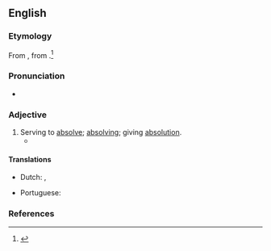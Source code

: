 ==English==

===Etymology===
From {{etyl|la|en}} {{m|la|absolūtōrius}}, from {{m|la|absolvō||absolve}}.<ref name=RHD>{{R:RHCD|page=6}}</ref>

===Pronunciation===
* {{a|US}} {{IPA|en|/æbˈsɑl.jəˌtɔɹ.i/}}

===Adjective===
{{en-adj}}

# Serving to [[absolve]]; [[absolving]]; giving [[absolution]].
#* {{quote-book|en|year=1997
|author=Dan P. McAdams
|title=[http://books.google.com/books?id=2d0v6Y6JoxAC&pg=PA107&dq=absolutory&sig=ACfU3U3qtUiZR2suqDIQwVJEsVJJAxKPSA The Stories We Live by: Personal Myths and the Making of the Self]
|page=107
|passage=Finally, in the self-'''absolutory''' strategy, a negative past is seen to have produced a negative present.}}

====Translations====
{{trans-top|serving to absolve}}
* Dutch: {{t|nl|absolutie gevend}}, {{t|nl|vrijspraak verlenend}}
{{trans-mid}}
* Portuguese: {{t|pt|absolutório}}
{{trans-bottom}}

===References===
<references/>